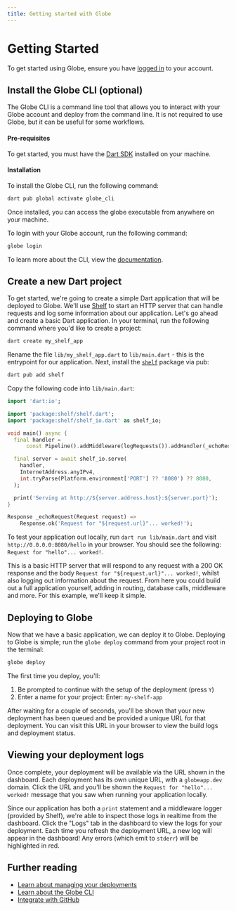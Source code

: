 ```yaml
---
title: Getting started with Globe
---
```


# Getting Started

To get started using Globe, ensure you have [logged in](https://globe.dev/login) to your account.

## Install the Globe CLI (optional)

The Globe CLI is a command line tool that allows you to interact with your Globe account and deploy from the command line. It is not required to use Globe, but it can be useful for some workflows.

#### Pre-requisites

To get started, you must have the [Dart SDK](https://dart.dev/get-dart) installed on your machine.

#### Installation

To install the Globe CLI, run the following command:

```bash
dart pub global activate globe_cli
```

Once installed, you can access the globe executable from anywhere on your machine.

To login with your Globe account, run the following command:

```bash
globe login
```

To learn more about the CLI, view the [documentation](/cli).

## Create a new Dart project

To get started, we're going to create a simple Dart application that will be deployed to Globe. We'll use [Shelf](https://pub.dev/packages/shelf) to start an HTTP server that can handle requests and log some information about our application. Let's go ahead and create a basic Dart application. In your terminal, run the following command where you'd like to create a project:

```bash
dart create my_shelf_app
```

Rename the file `lib/my_shelf_app.dart` to `lib/main.dart` - this is the entrypoint for our application. Next, install the [`shelf`](https://pub.dev/packages/shelf) package via pub:

```bash
dart pub add shelf
```

Copy the following code into `lib/main.dart`:

```dart
import 'dart:io';

import 'package:shelf/shelf.dart';
import 'package:shelf/shelf_io.dart' as shelf_io;

void main() async {
  final handler =
      const Pipeline().addMiddleware(logRequests()).addHandler(_echoRequest);

  final server = await shelf_io.serve(
    handler,
    InternetAddress.anyIPv4,
    int.tryParse(Platform.environment['PORT'] ?? '8080') ?? 8080,
  );

  print('Serving at http://${server.address.host}:${server.port}');
}

Response _echoRequest(Request request) =>
    Response.ok('Request for "${request.url}"... worked!');
```

To test your application out locally, run `dart run lib/main.dart` and visit `http://0.0.0.0:8080/hello` in your browser. You should see the following: `Request for "hello"... worked!`.

This is a basic HTTP server that will respond to any request with a 200 OK response and the body `Request for "${request.url}"... worked!`, whilst also logging out information about the request. From here you could build out a full application yourself, adding in routing, database calls, middleware and more. For this example, we'll keep it simple.

## Deploying to Globe

Now that we have a basic application, we can deploy it to Globe. Deploying to Globe is simple; run the `globe deploy` command from your project root in the terminal:

```bash
globe deploy
```

The first time you deploy, you'll:

1. Be prompted to continue with the setup of the deployment (press `Y`)
1. Enter a name for your project: Enter: `my-shelf-app`

After waiting for a couple of seconds, you'll be shown that your new deployment has been queued and be provided a unique URL for that deployment. You can visit this URL in your browser to view the build logs and deployment status.

## Viewing your deployment logs

Once complete, your deployment will be available via the URL shown in the dashboard. Each deployment has its own unique URL, with a `globeapp.dev` domain. Click the URL and you'll be shown the `Request for "hello"... worked!` message that you saw when running your application locally.

Since our application has both a `print` statement and a middleware logger (provided by Shelf), we're able to inspect those logs in realtime from the dashboard. Click the "Logs" tab in the dashboard to view the logs for your deployment. Each time you refresh the deployment URL, a new log will appear in the dashboard! Any errors (which emit to `stderr`) will be highlighted in red.

## Further reading

- [Learn about managing your deployments](/deployments)
- [Learn about the Globe CLI](/cli)
- [Integrate with GitHub](/deployments/github-integration)
